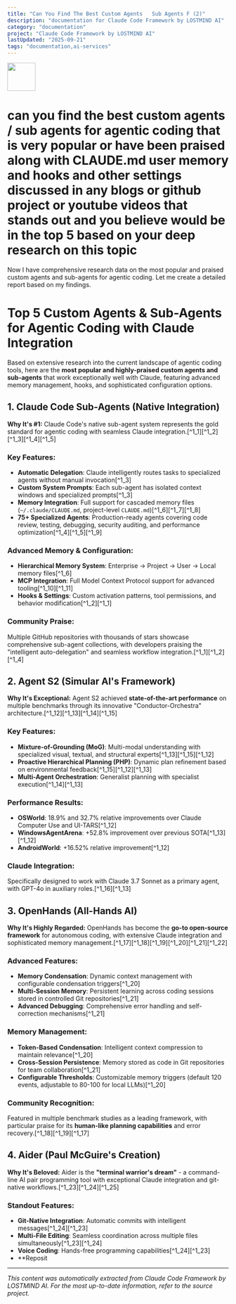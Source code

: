```yaml
---
title: "Can You Find The Best Custom Agents   Sub Agents F (2)"
description: "documentation for Claude Code Framework by LOSTMIND AI"
category: "documentation"
project: "Claude Code Framework by LOSTMIND AI"
lastUpdated: "2025-09-21"
tags: "documentation,ai-services"
---
```


<img src="https://r2cdn.perplexity.ai/pplx-full-logo-primary-dark%402x.png" style="height:64px;margin-right:32px"/>

# can you find the best custom agents / sub agents for agentic coding that is very popular or have been praised along with CLAUDE.md user memory and hooks and other settings discussed in any blogs or github project or youtube videos that stands out and you believe would be in the top 5 based on your deep research on this topic

Now I have comprehensive research data on the most popular and praised custom agents and sub-agents for agentic coding. Let me create a detailed report based on my findings.

# Top 5 Custom Agents \& Sub-Agents for Agentic Coding with Claude Integration

Based on extensive research into the current landscape of agentic coding tools, here are the **most popular and highly-praised custom agents and sub-agents** that work exceptionally well with Claude, featuring advanced memory management, hooks, and sophisticated configuration options.

## 1. **Claude Code Sub-Agents (Native Integration)**

**Why It's \#1:** Claude Code's native sub-agent system represents the gold standard for agentic coding with seamless Claude integration.[^1_1][^1_2][^1_3][^1_4][^1_5]

### Key Features:

- **Automatic Delegation**: Claude intelligently routes tasks to specialized agents without manual invocation[^1_3]
- **Custom System Prompts**: Each sub-agent has isolated context windows and specialized prompts[^1_3]
- **Memory Integration**: Full support for cascaded memory files (`~/.claude/CLAUDE.md`, project-level `CLAUDE.md`)[^1_6][^1_7][^1_8]
- **75+ Specialized Agents**: Production-ready agents covering code review, testing, debugging, security auditing, and performance optimization[^1_4][^1_5][^1_9]


### Advanced Memory \& Configuration:

- **Hierarchical Memory System**: Enterprise → Project → User → Local memory files[^1_6]
- **MCP Integration**: Full Model Context Protocol support for advanced tooling[^1_10][^1_11]
- **Hooks \& Settings**: Custom activation patterns, tool permissions, and behavior modification[^1_2][^1_1]


### Community Praise:

Multiple GitHub repositories with thousands of stars showcase comprehensive sub-agent collections, with developers praising the "intelligent auto-delegation" and seamless workflow integration.[^1_1][^1_2][^1_4]

## 2. **Agent S2 (Simular AI's Framework)**

**Why It's Exceptional:** Agent S2 achieved **state-of-the-art performance** on multiple benchmarks through its innovative "Conductor-Orchestra" architecture.[^1_12][^1_13][^1_14][^1_15]

### Key Features:

- **Mixture-of-Grounding (MoG)**: Multi-modal understanding with specialized visual, textual, and structural experts[^1_13][^1_15][^1_12]
- **Proactive Hierarchical Planning (PHP)**: Dynamic plan refinement based on environmental feedback[^1_15][^1_12][^1_13]
- **Multi-Agent Orchestration**: Generalist planning with specialist execution[^1_14][^1_13]


### Performance Results:

- **OSWorld**: 18.9% and 32.7% relative improvements over Claude Computer Use and UI-TARS[^1_12]
- **WindowsAgentArena**: +52.8% improvement over previous SOTA[^1_13][^1_12]
- **AndroidWorld**: +16.52% relative improvement[^1_12]


### Claude Integration:

Specifically designed to work with Claude 3.7 Sonnet as a primary agent, with GPT-4o in auxiliary roles.[^1_16][^1_13]

## 3. **OpenHands (All-Hands AI)**

**Why It's Highly Regarded:** OpenHands has become the **go-to open-source framework** for autonomous coding, with extensive Claude integration and sophisticated memory management.[^1_17][^1_18][^1_19][^1_20][^1_21][^1_22]

### Advanced Features:

- **Memory Condensation**: Dynamic context management with configurable condensation triggers[^1_20]
- **Multi-Session Memory**: Persistent learning across coding sessions stored in controlled Git repositories[^1_21]
- **Advanced Debugging**: Comprehensive error handling and self-correction mechanisms[^1_21]


### Memory Management:

- **Token-Based Condensation**: Intelligent context compression to maintain relevance[^1_20]
- **Cross-Session Persistence**: Memory stored as code in Git repositories for team collaboration[^1_21]
- **Configurable Thresholds**: Customizable memory triggers (default 120 events, adjustable to 80-100 for local LLMs)[^1_20]


### Community Recognition:

Featured in multiple benchmark studies as a leading framework, with particular praise for its **human-like planning capabilities** and error recovery.[^1_18][^1_19][^1_17]

## 4. **Aider (Paul McGuire's Creation)**

**Why It's Beloved:** Aider is the **"terminal warrior's dream"** - a command-line AI pair programming tool with exceptional Claude integration and git-native workflows.[^1_23][^1_24][^1_25]

### Standout Features:

- **Git-Native Integration**: Automatic commits with intelligent messages[^1_24][^1_23]
- **Multi-File Editing**: Seamless coordination across multiple files simultaneously[^1_23][^1_24]
- **Voice Coding**: Hands-free programming capabilities[^1_24][^1_23]
- **Reposit

---
*This content was automatically extracted from Claude Code Framework by LOSTMIND AI. For the most up-to-date information, refer to the source project.*
